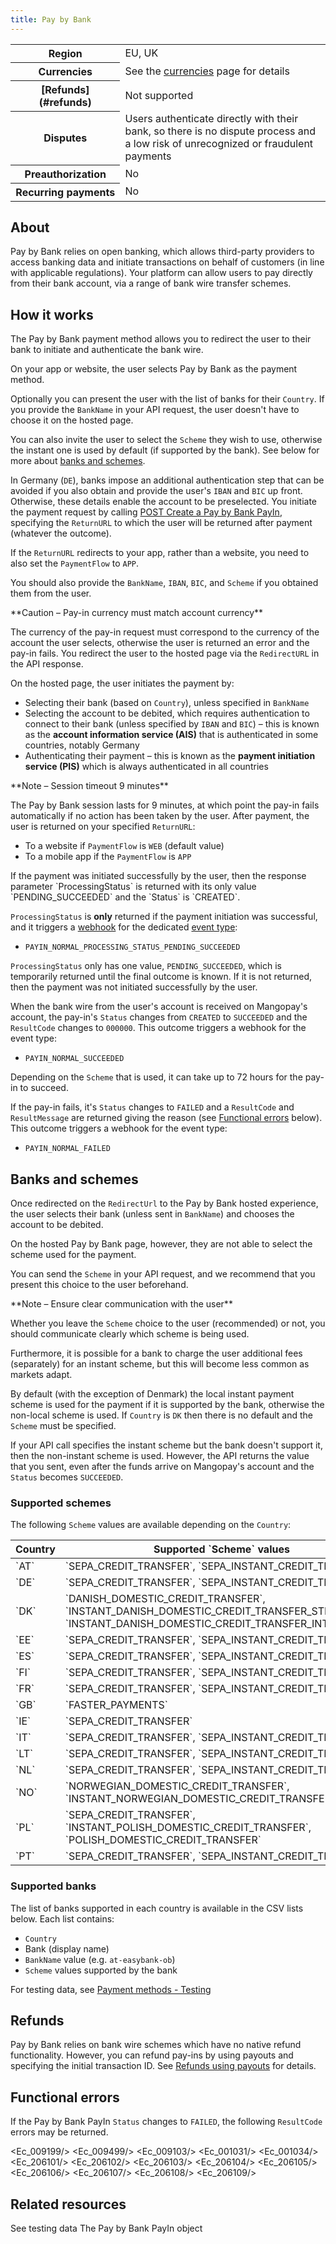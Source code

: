 ```yaml
---
title: Pay by Bank
---
```



<table>
    <tbody>
        <tr>
            <th class="header">Region</th>
            <td class="table-content">
                EU, UK
            </td>
            </tr>
        <tr>
            <th class="header">Currencies</th>
            <td class="table-content">
                See the <a href="/guides/currencies">currencies</a> page for details
            </td>
            </tr>
        <tr>
            <th class="header">[Refunds](#refunds)</th>
            <td class="table-content">
                Not supported
            </td>
            </tr>
        <tr>
            <th class="header">Disputes</th>
            <td class="table-content">
                Users authenticate directly with their bank, so there is no dispute process and a low risk of unrecognized or fraudulent payments
            </td>
            </tr>
        <tr>
            <th class="header">Preauthorization</th>
            <td class="table-content">
                No
            </td>
            </tr>
        <tr>
            <th class="header">Recurring&nbsp;payments</th>
            <td class="table-content">
                No
            </td>
            </tr>
    </tbody>
</table>

## About

Pay by Bank relies on open banking, which allows third-party providers to access banking data and initiate transactions on behalf of customers (in line with applicable regulations). Your platform can allow users to pay directly from their bank account, via a range of bank wire transfer schemes.

## How it works

The Pay by Bank payment method allows you to redirect the user to their bank to initiate and authenticate the bank wire.

<Steps titleSize="h3">
<Step title="User chooses payment method">
On your app or website, the user selects Pay by Bank as the payment method. 

Optionally you can present the user with the list of banks for their `Country`. If you provide the `BankName` in your API request, the user doesn't have to choose it on the hosted page.

You can also invite the user to select the `Scheme` they wish to use, otherwise the instant one is used by default (if supported by the bank). See below for more about [banks and schemes](#banks-and-schemes).

In Germany (`DE`), banks impose an additional authentication step that can be avoided if you also obtain and provide the user's `IBAN` and `BIC` up front. Otherwise, these details enable the account to be preselected.
</Step>
<Step title="Payment initiation">
You initiate the payment request by calling [POST Create a Pay by Bank PayIn](/api-reference/pay-by-bank/create-pay-by-bank-payin), specifying the `ReturnURL` to which the user will be returned after payment (whatever the outcome).

If the `ReturnURL` redirects to your app, rather than a website, you need to also set the `PaymentFlow` to `APP`.

You should also provide the `BankName`, `IBAN`, `BIC`, and `Scheme` if you obtained them from the user.

<Warning>
**Caution – Pay-in currency must match account currency**

The currency of the pay-in request must correspond to the currency of the account the user selects, otherwise the user is returned an error and the pay-in fails.
</Warning>
</Step>
<Step title="Redirection">
You redirect the user to the hosted page via the `RedirectURL` in the API response. 

On the hosted page, the user initiates the payment by: 

- Selecting their bank (based on `Country`), unless specified in `BankName`
- Selecting the account to be debited, which requires authentication to connect to their bank (unless specified by `IBAN` and `BIC`) – this is known as the **account information service (AIS)** that is authenticated in some countries, notably Germany
- Authenticating their payment – this is known as the **payment initiation service (PIS)** which is always authenticated in all countries

<Note>
**Note – Session timeout 9 minutes**

The Pay by Bank session lasts for 9 minutes, at which point the pay-in fails automatically if no action has been taken by the user.
</Note> 
</Step>
<Step title="Return">
After payment, the user is returned on your specified `ReturnURL`:

- To a website if `PaymentFlow` is `WEB` (default value)
- To a mobile app if the `PaymentFlow` is `APP`
</Step>
<Step title="Outcome">
If the payment was initiated successfully by the user, then the response parameter `ProcessingStatus` is returned with its only value `PENDING_SUCCEEDED` and the `Status` is `CREATED`.

`ProcessingStatus` is **only** returned if the payment initiation was successful, and it triggers a [webhook](/webhooks) for the dedicated [event type](/webhooks/event-types): 

- `PAYIN_NORMAL_PROCESSING_STATUS_PENDING_SUCCEEDED`

`ProcessingStatus` only has one value, `PENDING_SUCCEEDED`, which is temporarily returned until the final outcome is known. If it is not returned, then the payment was not initiated successfully by the user. 

When the bank wire from the user's account is received on Mangopay's account, the pay-in's  `Status` changes from `CREATED` to `SUCCEEDED` and the `ResultCode` changes to `000000`. This outcome triggers a webhook for the event type:

- `PAYIN_NORMAL_SUCCEEDED`

Depending on the `Scheme` that is used, it can take up to 72 hours for the pay-in to succeed.

If the pay-in fails, it's `Status` changes to `FAILED` and a `ResultCode` and `ResultMessage` are returned giving the reason (see [Functional errors](#functional-errors) below). This outcome triggers a webhook for the event type:

- `PAYIN_NORMAL_FAILED`
</Step>
</Steps>

## Banks and schemes

Once redirected on the `RedirectUrl` to the Pay by Bank hosted experience, the user selects their bank (unless sent in `BankName`) and chooses the account to be debited. 

On the hosted Pay by Bank page, however, they are not able to select the scheme used for the payment. 

You can send the `Scheme` in your API request, and we recommend that you present this choice to the user beforehand.

<Note>
**Note – Ensure clear communication with the user**

Whether you leave the `Scheme` choice to the user (recommended) or not, you should communicate clearly which scheme is being used.

Furthermore, it is possible for a bank to charge the user additional fees (separately) for an instant scheme, but this will become less common as markets adapt.
</Note>

By default (with the exception of Denmark) the local instant payment scheme is used for the payment if it is supported by the bank, otherwise the non-local scheme is used. If `Country` is `DK` then there is no default and the `Scheme` must be specified. 

If your API call specifies the instant scheme but the bank doesn't support it, then the non-instant scheme is used. However, the API returns the value that you sent, even after the funds arrive on Mangopay's account and the `Status` becomes `SUCCEEDED`.

### Supported schemes

The following `Scheme` values are available depending on the `Country`:

<table>
<thead>
<tr><th class="header-compact">Country</th><th class="header-compact">Supported `Scheme` values</th><th class="header-compact">Default value (if supported by the bank)</th></tr>
</thead>
<tbody>
<tr><td>`AT`</td><td>`SEPA_CREDIT_TRANSFER`, `SEPA_INSTANT_CREDIT_TRANSFER`</td><td>`SEPA_INSTANT_CREDIT_TRANSFER`</td></tr>
<tr><td>`DE`</td><td>`SEPA_CREDIT_TRANSFER`, `SEPA_INSTANT_CREDIT_TRANSFER`</td><td>`SEPA_INSTANT_CREDIT_TRANSFER`</td></tr>
<tr><td>`DK`</td><td>`DANISH_DOMESTIC_CREDIT_TRANSFER`, `INSTANT_DANISH_DOMESTIC_CREDIT_TRANSFER_STRAKS`, `INSTANT_DANISH_DOMESTIC_CREDIT_TRANSFER_INTRADAG`</td><td>No default - must be specified</td></tr>
<tr><td>`EE`</td><td>`SEPA_CREDIT_TRANSFER`, `SEPA_INSTANT_CREDIT_TRANSFER`</td><td>`SEPA_INSTANT_CREDIT_TRANSFER`</td></tr>
<tr><td>`ES`</td><td>`SEPA_CREDIT_TRANSFER`, `SEPA_INSTANT_CREDIT_TRANSFER`</td><td>`SEPA_INSTANT_CREDIT_TRANSFER`</td></tr>
<tr><td>`FI`</td><td>`SEPA_CREDIT_TRANSFER`, `SEPA_INSTANT_CREDIT_TRANSFER`</td><td>`SEPA_INSTANT_CREDIT_TRANSFER`</td></tr>
<tr><td>`FR`</td><td>`SEPA_CREDIT_TRANSFER`, `SEPA_INSTANT_CREDIT_TRANSFER`</td><td>`SEPA_INSTANT_CREDIT_TRANSFER`</td></tr>
<tr><td>`GB`</td><td>`FASTER_PAYMENTS`</td><td>`FASTER_PAYMENTS`</td></tr>
<tr><td>`IE`</td><td>`SEPA_CREDIT_TRANSFER`</td><td>`SEPA_CREDIT_TRANSFER`</td></tr>
<tr><td>`IT`</td><td>`SEPA_CREDIT_TRANSFER`, `SEPA_INSTANT_CREDIT_TRANSFER`</td><td>`SEPA_INSTANT_CREDIT_TRANSFER`</td></tr>
<tr><td>`LT`</td><td>`SEPA_CREDIT_TRANSFER`, `SEPA_INSTANT_CREDIT_TRANSFER`</td><td>`SEPA_INSTANT_CREDIT_TRANSFER`</td></tr>
<tr><td>`NL`</td><td>`SEPA_CREDIT_TRANSFER`, `SEPA_INSTANT_CREDIT_TRANSFER`</td><td>`SEPA_INSTANT_CREDIT_TRANSFER`</td></tr>
<tr><td>`NO`</td><td>`NORWEGIAN_DOMESTIC_CREDIT_TRANSFER`, `INSTANT_NORWEGIAN_DOMESTIC_CREDIT_TRANSFER_STRAKS`</td><td>`INSTANT_NORWEGIAN_DOMESTIC_CREDIT_TRANSFER_STRAKS`</td></tr>
<tr><td>`PL`</td><td>`SEPA_CREDIT_TRANSFER`, `INSTANT_POLISH_DOMESTIC_CREDIT_TRANSFER`, `POLISH_DOMESTIC_CREDIT_TRANSFER`</td><td>`INSTANT_POLISH_DOMESTIC_CREDIT_TRANSFER`</td></tr>
<tr><td>`PT`</td><td>`SEPA_CREDIT_TRANSFER`, `SEPA_INSTANT_CREDIT_TRANSFER`</td><td>`SEPA_INSTANT_CREDIT_TRANSFER`</td></tr>
</tbody>
</table>

### Supported banks

The list of banks supported in each country is available in the CSV lists below. Each list contains:
- `Country`
- Bank (display name)
- `BankName` value (e.g. `at-easybank-ob`)
- `Scheme` values supported by the bank

For testing data, see [Payment methods - Testing](/testing/payment-methods#pay-by-bank)

<CardGroup cols={1}>
<Card title="All countries" href="https://raw.githubusercontent.com/Mangopay/docs/refs/heads/main/guides/payment-methods/banking/pay-by-bank/00_all_countries_supported_banks_Pay_by_Bank_Mangopay.csv"></Card>
</CardGroup>
<CardGroup cols={4}>
<Card title="AT" href="https://raw.githubusercontent.com/Mangopay/docs/refs/heads/main/guides/payment-methods/banking/pay-by-bank/AT_supported_banks_Pay_by_Bank_Mangopay.csv"></Card>
<Card title="DE" href="https://raw.githubusercontent.com/Mangopay/docs/refs/heads/main/guides/payment-methods/banking/pay-by-bank/DE_supported_banks_Pay_by_Bank_Mangopay.csv"></Card>
<Card title="DK" href="https://raw.githubusercontent.com/Mangopay/docs/refs/heads/main/guides/payment-methods/banking/pay-by-bank/DK_supported_banks_Pay_by_Bank_Mangopay.csv"></Card>
<Card title="EE" href="https://raw.githubusercontent.com/Mangopay/docs/refs/heads/main/guides/payment-methods/banking/pay-by-bank/EE_supported_banks_Pay_by_Bank_Mangopay.csv"></Card>
<Card title="ES" href="https://raw.githubusercontent.com/Mangopay/docs/refs/heads/main/guides/payment-methods/banking/pay-by-bank/ES_supported_banks_Pay_by_Bank_Mangopay.csv"></Card>
<Card title="FI" href="https://raw.githubusercontent.com/Mangopay/docs/refs/heads/main/guides/payment-methods/banking/pay-by-bank/FI_supported_banks_Pay_by_Bank_Mangopay.csv"></Card>
<Card title="FR" href="https://raw.githubusercontent.com/Mangopay/docs/refs/heads/main/guides/payment-methods/banking/pay-by-bank/FR_supported_banks_Pay_by_Bank_Mangopay.csv"></Card>
<Card title="GB" href="https://raw.githubusercontent.com/Mangopay/docs/refs/heads/main/guides/payment-methods/banking/pay-by-bank/GB_supported_banks_Pay_by_Bank_Mangopay.csv"></Card>
<Card title="IE" href="https://raw.githubusercontent.com/Mangopay/docs/refs/heads/main/guides/payment-methods/banking/pay-by-bank/IE_supported_banks_Pay_by_Bank_Mangopay.csv"></Card>
<Card title="IT" href="https://raw.githubusercontent.com/Mangopay/docs/refs/heads/main/guides/payment-methods/banking/pay-by-bank/IT_supported_banks_Pay_by_Bank_Mangopay.csv"></Card>
<Card title="LT" href="https://raw.githubusercontent.com/Mangopay/docs/refs/heads/main/guides/payment-methods/banking/pay-by-bank/LT_supported_banks_Pay_by_Bank_Mangopay.csv"></Card>
<Card title="NL" href="https://raw.githubusercontent.com/Mangopay/docs/refs/heads/main/guides/payment-methods/banking/pay-by-bank/NL_supported_banks_Pay_by_Bank_Mangopay.csv"></Card>
<Card title="NO" href="https://raw.githubusercontent.com/Mangopay/docs/refs/heads/main/guides/payment-methods/banking/pay-by-bank/NO_supported_banks_Pay_by_Bank_Mangopay.csv"></Card>
<Card title="PL" href="https://raw.githubusercontent.com/Mangopay/docs/refs/heads/main/guides/payment-methods/banking/pay-by-bank/PL_supported_banks_Pay_by_Bank_Mangopay.csv"></Card>
<Card title="PT" href="https://raw.githubusercontent.com/Mangopay/docs/refs/heads/main/guides/payment-methods/banking/pay-by-bank/PT_supported_banks_Pay_by_Bank_Mangopay.csv"></Card>
</CardGroup>

## Refunds

Pay by Bank relies on bank wire schemes which have no native refund functionality. However, you can refund pay-ins by using payouts and specifying the initial transaction ID. See [Refunds using payouts](/guides/payouts#refunds-using-payouts) for details.

## Functional errors

If the Pay by Bank PayIn `Status` changes to `FAILED`, the following `ResultCode` errors may be returned.

<Accordion title="Functional errors">

<Ec_009199/>
<Ec_009499/>
<Ec_009103/>
<Ec_001031/>
<Ec_001034/>
<Ec_206101/>
<Ec_206102/>
<Ec_206103/>
<Ec_206104/>
<Ec_206105/>
<Ec_206106/>
<Ec_206107/>
<Ec_206108/>
<Ec_206109/>

</Accordion>

## Related resources

<CardGroup col={2}>
<Card title="Testing" href="/testing/payment-methods#pay-by-bank">
See testing data
</Card>
<Card title="Endpoints" href="/api-reference/pay-by-bank/pay-by-bank-payin-object">
The Pay by Bank PayIn object
</Card>
</CardGroup>